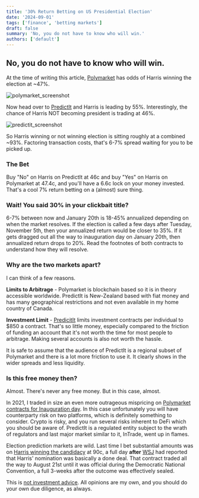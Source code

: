```yaml
---
title: '30% Return Betting on US Presidential Election'
date: '2024-09-01'
tags: ['finance', 'betting markets']
draft: false
summary: 'No, you do not have to know who will win.'
authors: ['default']
---
```


## No, you do not have to know who will win.

At the time of writing this article,
[Polymarket](https://polymarket.com/event/presidential-election-winner-2024?tid=1725278287257)
has odds of Harris winning the election at ~47%.

![polymarket_screenshot](/static/images/2024-09-polymarket.png)

Now head over to
[PredictIt](https://www.predictit.org/markets/detail/7456/Who-will-win-the-2024-US-presidential-election)
and Harris is leading by 55%. Interestingly,
the chance of Harris NOT becoming president is trading at 46%.

![predictit_screenshot](/static/images/2024-09-predictit.png)

So Harris winning or not winning election is sitting roughly
at a combined ~93%. Factoring transaction costs, that's 6-7% spread waiting for you to be picked up.

### The Bet

Buy "No" on Harris on PredictIt at 46c and buy "Yes" on Harris on Polymarket at 47.4c, and you'll have a 6.6c lock on
your money invested. That's a cool 7% return betting on a (almost) sure thing.

### Wait! You said 30% in your clickbait title?

6-7% between now and January 20th is 18-45% annualized depending on when the market resolves. If the election is called
a few days after Tuesday, November 5th, then your annualized return would be closer to 35%. If it gets dragged out all
the way to inauguration day on January 20th, then annualized return drops to 20%. Read the footnotes of both
contracts to understand how they will resolve.

### Why are the two markets apart?

I can think of a few reasons.

**Limits to Arbitrage** - Polymarket is blockchain based so it is in theory accessible worldwide. PredictIt is
New-Zealand based with fiat money and has many geographical restrictions and not even available in my home country
of Canada.

**Investment Limit** -
[PredicitIt](https://www.predictit.org/terms-and-conditions) limits investment contracts per individual to $850 a contract. That's so little money,
especially compared to the friction of funding an account that it's not worth the time for most people to arbitrage.
Making several accounts is also not worth the hassle.

It is safe to assume that the audience of PredictIt is a regional subset of Polymarket and there is a lot more
friction to use it. It clearly shows in the wider spreads and less liquidity.

### Is this free money then?

Almost. There's never any free money. But in this case, almost.

In 2021, I traded in size an even more outrageous mispricing on
[Polymarket contracts for Inauguration day](https://kaveh.page/blog/free-money-election-day). In this case
unfortunately you will have counterparty risk on two platforms, which is definitely something to consider. Crypto is
risky, and you run several risks inherent to DeFi which you should be aware of. PredictIt is a regulated
entity subject to the wrath of regulators and last major market similar to it, InTrade, went up in flames.

Election prediction markets are wild. Last time I bet substantial amounts was on
[Harris winning the candidacy](https://polymarket.com/event/democratic-nominee-2024/will-kamala-harris-win-the-2024-democratic-presidential-nomination
) at 90c, a full day **after**
[WSJ](https://www.wsj.com/livecoverage/biden-drops-out-election-2024/card/kamala-harris-has-locked-up-more-than-50-of-delegates-needed-to-win-nomination-0UzdqWFeiqrFOpLG2w4C)
had reported that Harris' nomination was basically a done deal. That contract traded all the way to August 21st
until it was official during the Democratic National Convention, a full 3-weeks after the outcome was effectively
sealed.

This is
[not investment advice](https://kaveh.page/blog/not-investment-advice).
All opinions are my own, and you should do your own due diligence, as always.